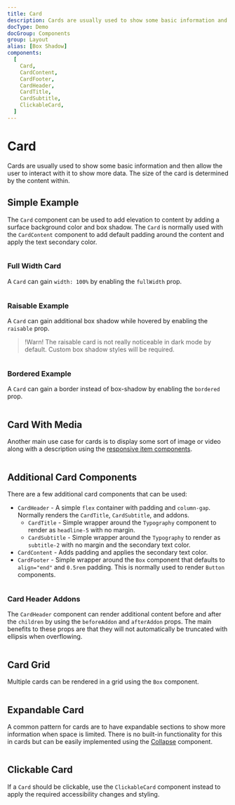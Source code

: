 ```yaml
---
title: Card
description: Cards are usually used to show some basic information and then allow the user to interact with it to show more data. The size of the card is determined by the content within.
docType: Demo
docGroup: Components
group: Layout
alias: [Box Shadow]
components:
  [
    Card,
    CardContent,
    CardFooter,
    CardHeader,
    CardTitle,
    CardSubtitle,
    ClickableCard,
  ]
---
```


# Card

Cards are usually used to show some basic information and then allow the user to
interact with it to show more data. The size of the card is determined by the
content within.

## Simple Example

The `Card` component can be used to add elevation to content by adding a surface
background color and box shadow. The `Card` is normally used with the
`CardContent` component to add default padding around the content and apply the
text secondary color.

```demo source="./SimpleExample.tsx"

```

### Full Width Card

A `Card` can gain `width: 100%` by enabling the `fullWidth` prop.

```demo source="./FullWidthCardExample.tsx"

```

### Raisable Example

A `Card` can gain additional box shadow while hovered by enabling the `raisable`
prop.

> !Warn! The raisable card is not really noticeable in dark mode by default.
> Custom box shadow styles will be required.

```demo source="./RaisableExample.tsx"

```

### Bordered Example

A `Card` can gain a border instead of box-shadow by enabling the `bordered`
prop.

```demo source="./BorderedExample.tsx"

```

## Card With Media

Another main use case for cards is to display some sort of image or video along
with a description using the
[responsive item components](/components/responsive-item).

```demo source="./CardWithMediaExample.tsx"

```

## Additional Card Components

There are a few additional card components that can be used:

- `CardHeader` - A simple `flex` container with padding and `column-gap`.
  Normally renders the `CardTitle`, `CardSubtitle`, and addons.
  - `CardTitle` - Simple wrapper around the `Typography` component to render
    as `headline-5` with no margin.
  - `CardSubtitle` - Simple wrapper around the `Typography` to render as
    `subtitle-2` with no margin and the secondary text color.
- `CardContent` - Adds padding and applies the secondary text color.
- `CardFooter` - Simple wrapper around the `Box` component that defaults to
  `align="end"` and `0.5rem` padding. This is normally used to render `Button`
  components.

```demo source="./AdditionalCardComponentsExample.tsx"

```

### Card Header Addons

The `CardHeader` component can render additional content before and after the
`children` by using the `beforeAddon` and `afterAddon` props. The main benefits
to these props are that they will not automatically be truncated with ellipsis
when overflowing.

```demo source="./CardHeaderAddonsExample.tsx"

```

## Card Grid

Multiple cards can be rendered in a grid using the `Box` component.

```demo source="./CardGridExample.tsx"

```

## Expandable Card

A common pattern for cards are to have expandable sections to show more
information when space is limited. There is no built-in functionality for this
in cards but can be easily implemented using the
[Collapse](/components/collapse) component.

```demo source="./ExpandableCardExample.tsx"

```

## Clickable Card

If a `Card` should be clickable, use the `ClickableCard` component instead to
apply the required accessibility changes and styling.

```demo source="./ClickableCardExample.tsx"

```
